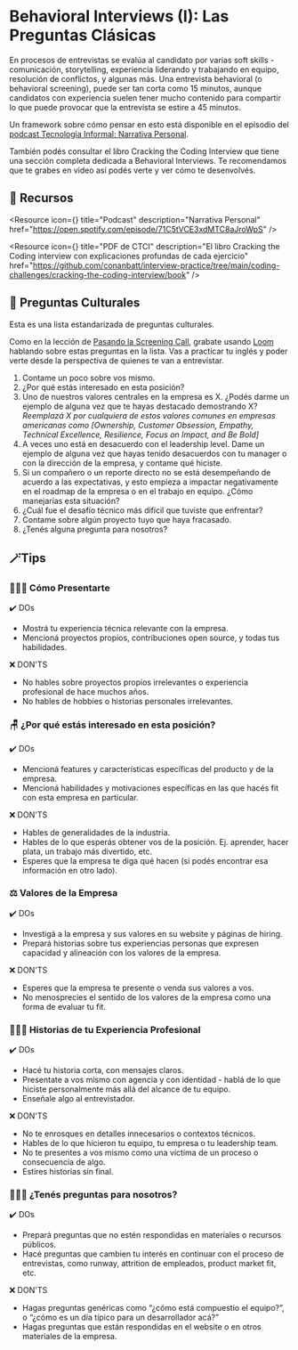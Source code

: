 
# Behavioral Interviews (I): Las Preguntas Clásicas

En procesos de entrevistas se evalúa al candidato por varias soft skills -comunicación, storytelling, experiencia liderando y trabajando en equipo, resolución de conflictos, y algunas más. Una entrevista behavioral (o behavioral screening), puede ser tan corta como 15 minutos, aunque candidatos con experiencia suelen tener mucho contenido para compartir lo que puede provocar que la entrevista se estire a 45 minutos. 

Un framework sobre cómo pensar en esto está disponible en el episodio del [podcast Tecnología Informal: Narrativa Personal](https://open.spotify.com/episode/71C5tVCE3xdMTC8aJroWpS). 

También podés consultar el libro Cracking the Coding Interview que tiene una sección completa dedicada a Behavioral Interviews. Te recomendamos que te grabes en video así podés verte y ver cómo te desenvolvés. 

<IREmbed src="https://www.youtube.com/embed/D8ExwS6iPAI?si=tnY-YpxXmRKIaAUg"/>

## 🔗 Recursos

<Resource
icon={<LinkIcon className="color-4"/>}
title="Podcast"
description="Narrativa Personal"
href="https://open.spotify.com/episode/71C5tVCE3xdMTC8aJroWpS"
/>

<Resource 
icon={<FilesIcon className="color-2"/>}
title="PDF de CTCI" 
description="El libro Cracking the Coding interview con explicaciones profundas de cada ejercicio" href="https://github.com/conanbatt/interview-practice/tree/main/coding-challenges/cracking-the-coding-interview/book" 
/>

## **👤 Preguntas Culturales**

Esta es una lista estandarizada de preguntas culturales. 

Como en la lección de [Pasando la Screening Call](https://docs.silver.dev/interview-ready/getting-started/pasando-la-screening#screening-call-checklist), grabate usando [Loom](https://loom.com) hablando sobre estas preguntas en la lista. Vas a practicar tu inglés y poder verte desde la perspectiva de quienes te van a entrevistar. 

1. Contame un poco sobre vos mismo. 
2. ¿Por qué estás interesado en esta posición?
3. Uno de nuestros valores centrales en la empresa es X. ¿Podés darme un ejemplo de alguna vez que te hayas destacado demostrando X? *Reemplazá X por cualquiera de estos valores comunes en empresas americanas como [Ownership, Customer Obsession, Empathy, Technical Excellence, Resilience, Focus on Impact, and Be Bold]* 
4. A veces uno está en desacuerdo con el leadership level. Dame un ejemplo de alguna vez que hayas tenido desacuerdos con tu manager o con la dirección de la empresa, y contame qué hiciste. 
5. Si un compañero o un reporte directo no se está desempeñando de acuerdo a las expectativas, y esto empieza a impactar negativamente en el roadmap de la empresa o en el trabajo en equipo. ¿Cómo manejarías esta situación?
6. ¿Cuál fue el desafío técnico más difícil que tuviste que enfrentar?
7. Contame sobre algún proyecto tuyo que haya fracasado.
8. ¿Tenés alguna pregunta para nosotros?

## **🪄Tips**

### **🧔🏻‍♂️ Cómo Presentarte**

✔️ DOs

- Mostrá tu experiencia técnica relevante con la empresa.
- Mencioná proyectos propios, contribuciones open source, y todas tus habilidades.

❌ DON'TS

- No hables sobre proyectos propios irrelevantes o experiencia profesional de hace muchos años.
- No hables de hobbies o historias personales irrelevantes.

### **🪑 ¿Por qué estás interesado en esta posición?**

✔️ DOs

- Mencioná features y características específicas del producto y de la empresa.
- Mencioná habilidades y motivaciones específicas en las que hacés fit con esta empresa en particular.

❌ DON'TS

- Hables de generalidades de la industria.
- Hables de lo que esperás obtener vos de la posición. Ej. aprender, hacer plata, un trabajo más divertido, etc.
- Esperes que la empresa te diga qué hacen (si podés encontrar esa información en otro lado).

### **⚖️ Valores de la Empresa**

✔️ DOs

- Investigá a la empresa y sus valores en su website y páginas de hiring.
- Prepará historias sobre tus experiencias personas que expresen capacidad y alineación con los valores de la empresa.

❌ DON'TS

- Esperes que la empresa te presente o venda sus valores a vos.
- No menosprecies el sentido de los valores de la empresa como una forma de evaluar tu fit.

### **👨🏻‍💻 Historias de tu Experiencia Profesional**

✔️ DOs

- Hacé tu historia corta, con mensajes claros.
- Presentate a vos mismo con agencia y con identidad - hablá de lo que hiciste personalmente más allá del alcance de tu equipo.
- Enseñale algo al entrevistador.

❌ DON'TS

- No te enrosques en detalles innecesarios o contextos técnicos.
- Hables de lo que hicieron tu equipo, tu empresa o tu leadership team.
- No te presentes a vos mismo como una víctima de un proceso o consecuencia de algo.
- Estires historias sin final.

### 👩🏼‍🏫 ¿Tenés preguntas para nosotros?

✔️ DOs

- Prepará preguntas que no estén respondidas en materiales o recursos públicos.
- Hacé preguntas que cambien tu interés en continuar con el proceso de entrevistas, como runway, attrition de empleados, product market fit, etc.

❌ DON'TS

- Hagas preguntas genéricas como “¿cómo está compuestio el equipo?”, o “¿cómo es un día típico para un desarrollador acá?”
- Hagas preguntas que están respondidas en el website o en otros materiales de la empresa.
